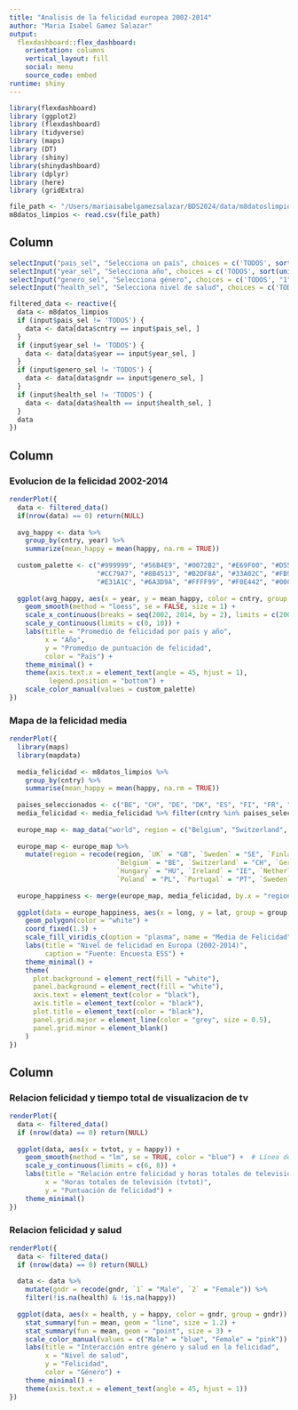 ```yaml
---
title: "Analisis de la felicidad europea 2002-2014"
author: "Maria Isabel Gamez Salazar"
output: 
  flexdashboard::flex_dashboard:
    orientation: columns
    vertical_layout: fill
    social: menu
    source_code: embed 
runtime: shiny
---
```


```r

library(flexdashboard)
library (ggplot2)
library (flexdashboard)
library (tidyverse)
library (maps)
library (DT)
library (shiny)
library(shinydashboard)
library (dplyr)
library (here)
library (gridExtra)
```

```r
file_path <- "/Users/mariaisabelgamezsalazar/BDS2024/data/m8datoslimpios.csv"
m8datos_limpios <- read.csv(file_path)

```
Column {.sidebar data-width=150}
-----------------------------------------------------------------------
```r
selectInput("pais_sel", "Selecciona un país", choices = c('TODOS', sort(unique(m8datos_limpios$cntry))), selected='TODOS')
selectInput("year_sel", "Selecciona año", choices = c('TODOS', sort(unique(m8datos_limpios$year))), selected='TODOS')
selectInput("genero_sel", "Selecciona género", choices = c('TODOS', "1", "2"), selected='TODOS')
selectInput("health_sel", "Selecciona nivel de salud", choices = c('TODOS', sort(unique(m8datos_limpios$health))), selected='TODOS')

filtered_data <- reactive({
  data <- m8datos_limpios
  if (input$pais_sel != 'TODOS') {
    data <- data[data$cntry == input$pais_sel, ]
  }
  if (input$year_sel != 'TODOS') {
    data <- data[data$year == input$year_sel, ]
  }
  if (input$genero_sel != 'TODOS') {
    data <- data[data$gndr == input$genero_sel, ]
  }
  if (input$health_sel != 'TODOS') {
    data <- data[data$health == input$health_sel, ]
  }
  data
})
```


Column {data-width=500}
-----------------------------------------------------------------------

### Evolucion de la felicidad 2002-2014

```r
renderPlot({
  data <- filtered_data()
  if(nrow(data) == 0) return(NULL)
  
  avg_happy <- data %>%
    group_by(cntry, year) %>%
    summarize(mean_happy = mean(happy, na.rm = TRUE))
  
  custom_palette <- c("#999999", "#56B4E9", "#0072B2", "#E69F00", "#D55E00",
                      "#CC79A7", "#8B4513", "#B2DF8A", "#33A02C", "#FB9A99",
                      "#E31A1C", "#6A3D9A", "#FFFF99", "#F0E442", "#00CED1")
  
  ggplot(avg_happy, aes(x = year, y = mean_happy, color = cntry, group = cntry)) +
    geom_smooth(method = "loess", se = FALSE, size = 1) +
    scale_x_continuous(breaks = seq(2002, 2014, by = 2), limits = c(2002, 2014)) +
    scale_y_continuous(limits = c(0, 10)) +
    labs(title = "Promedio de felicidad por país y año",
         x = "Año",
         y = "Promedio de puntuación de felicidad",
         color = "País") +
    theme_minimal() +
    theme(axis.text.x = element_text(angle = 45, hjust = 1),
          legend.position = "bottom") +
    scale_color_manual(values = custom_palette)
})
```
### Mapa de la felicidad media

```r
renderPlot({
  library(maps)
  library(mapdata)
  
  media_felicidad <- m8datos_limpios %>%
    group_by(cntry) %>%
    summarise(mean_happy = mean(happy, na.rm = TRUE))
  
  paises_seleccionados <- c("BE", "CH", "DE", "DK", "ES", "FI", "FR", "GB", "HU", "IE", "NL", "NO", "PL", "PT", "SE")
  media_felicidad <- media_felicidad %>% filter(cntry %in% paises_seleccionados)
  
  europe_map <- map_data("world", region = c("Belgium", "Switzerland", "Germany", "Denmark", "Spain", "Finland", "France", "United Kingdom", "Hungary", "Ireland", "Netherlands", "Norway", "Poland", "Portugal", "Sweden"))
  
  europe_map <- europe_map %>%
    mutate(region = recode(region, `UK` = "GB", `Sweden` = "SE", `Finland` = "FI", `France` = "FR", `Spain` = "ES",
                           `Belgium` = "BE", `Switzerland` = "CH", `Germany` = "DE", `Denmark` = "DK",
                           `Hungary` = "HU", `Ireland` = "IE", `Netherlands` = "NL", `Norway` = "NO",
                           `Poland` = "PL", `Portugal` = "PT", `Sweden` = "SE"))
  
  europe_happiness <- merge(europe_map, media_felicidad, by.x = "region", by.y = "cntry")
  
  ggplot(data = europe_happiness, aes(x = long, y = lat, group = group, fill = mean_happy)) +
    geom_polygon(color = "white") +
    coord_fixed(1.3) +
    scale_fill_viridis_c(option = "plasma", name = "Media de Felicidad", na.value = "grey50") +
    labs(title = "Nivel de felicidad en Europa (2002-2014)",
         caption = "Fuente: Encuesta ESS") +
    theme_minimal() +
    theme(
      plot.background = element_rect(fill = "white"),
      panel.background = element_rect(fill = "white"),
      axis.text = element_text(color = "black"),
      axis.title = element_text(color = "black"),
      plot.title = element_text(color = "black"),
      panel.grid.major = element_line(color = "grey", size = 0.5),
      panel.grid.minor = element_blank()
    )
})
```

Column {data-width=500}
-----------------------------------------------------------------------

### Relacion felicidad y tiempo total de visualizacion de tv
```r
renderPlot({
  data <- filtered_data()
  if (nrow(data) == 0) return(NULL)
  
  ggplot(data, aes(x = tvtot, y = happy)) +
    geom_smooth(method = "lm", se = TRUE, color = "blue") +  # Línea de regresión con intervalo de confianza
    scale_y_continuous(limits = c(6, 8)) +
    labs(title = "Relación entre felicidad y horas totales de televisión",
         x = "Horas totales de televisión (tvtot)",
         y = "Puntuación de felicidad") +
    theme_minimal()
})


```
### Relacion felicidad y salud
```r


renderPlot({
  data <- filtered_data()
  if (nrow(data) == 0) return(NULL)
  
  data <- data %>%
    mutate(gndr = recode(gndr, `1` = "Male", `2` = "Female")) %>%
    filter(!is.na(health) & !is.na(happy))
  
  ggplot(data, aes(x = health, y = happy, color = gndr, group = gndr)) +
    stat_summary(fun = mean, geom = "line", size = 1.2) +
    stat_summary(fun = mean, geom = "point", size = 3) +
    scale_color_manual(values = c("Male" = "blue", "Female" = "pink")) +
    labs(title = "Interacción entre género y salud en la felicidad",
         x = "Nivel de salud",
         y = "Felicidad",
         color = "Género") +
    theme_minimal() +
    theme(axis.text.x = element_text(angle = 45, hjust = 1))
})

```

```r

```

